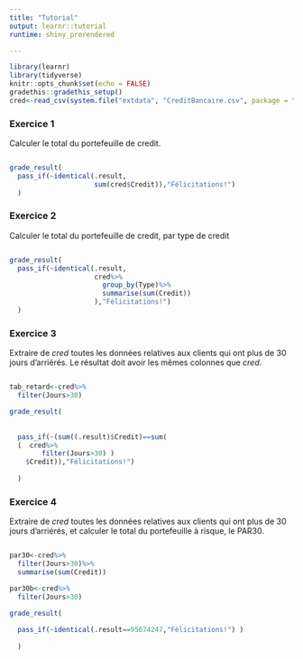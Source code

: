 ```yaml
---
title: "Tutorial"
output: learnr::tutorial
runtime: shiny_prerendered

---
```


```r
library(learnr)
library(tidyverse)
knitr::opts_chunk$set(echo = FALSE)
gradethis::gradethis_setup()
cred<-read_csv(system.file("extdata", "CreditBancaire.csv", package = "ApprendreR"))

```




### Exercice 1

Calculer le total du portefeuille de credit.

```r

```

```r
grade_result(
  pass_if(~identical(.result, 
                     sum(cred$Credit)),"Félicitations!")
  )
```

### Exercice 2

Calculer le total du portefeuille de credit, par type de credit

```r

```

```r
grade_result(
  pass_if(~identical(.result,
                     cred%>%
                       group_by(Type)%>%
                       summarise(sum(Credit))
                     ),"Félicitations!")
  )
```

### Exercice 3

Extraire de *cred* toutes les données relatives aux clients qui ont plus de 30 jours d'arriérés. Le résultat doit avoir les mêmes colonnes que *cred*.

```r

```

```r
tab_retard<-cred%>%
  filter(Jours>30)

grade_result(
  
  
  pass_if(~(sum((.result)$Credit)==sum(
  (  cred%>%
        filter(Jours>30) )
    $Credit)),"Félicitations!")
  
  )
```


### Exercice 4

Extraire de *cred* toutes les données relatives aux clients qui ont plus de 30 jours d'arriérés, et calculer le total du portefeuille à risque, le PAR30. 

```r

```

```r
par30<-cred%>%
  filter(Jours>30)%>%
  summarise(sum(Credit))

par30b<-cred%>%
  filter(Jours>30)

grade_result(
  
  pass_if(~identical(.result==95674247,"Félicitations!") )
                     
  )
```
